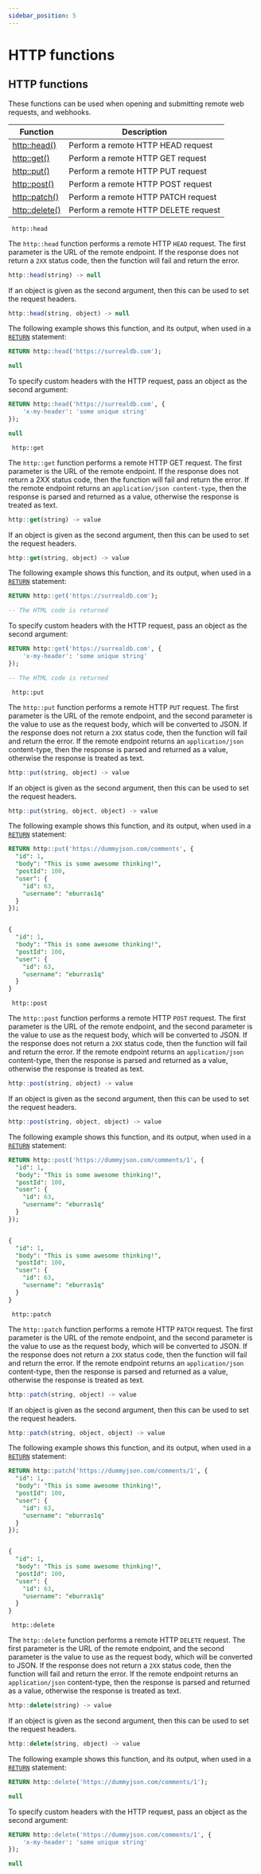 ```yaml
---
sidebar_position: 5
---
```


# HTTP functions

## HTTP functions

These functions can be used when opening and submitting remote web requests, and webhooks.

<table>
<thead>
  <tr>
    <th>Function</th>
    <th>Description</th>
  </tr>
</thead>
<tbody>
  <tr>
    <td><a href="/docs/SurrealQL/functions/http#head">http::head()</a></td>
    <td>Perform a remote HTTP HEAD request</td>
  </tr>
  <tr>
    <td><a href="/docs/SurrealQL/functions/http#get">http::get()</a></td>
    <td>Perform a remote HTTP GET request</td>
  </tr>
  <tr>
    <td><a href="/docs/SurrealQL/functions/http#put">http::put()</a></td>
    <td>Perform a remote HTTP PUT request</td>
  </tr>
  <tr>
    <td><a href="/docs/SurrealQL/functions/http#post">http::post()</a></td>
    <td>Perform a remote HTTP POST request</td>
  </tr>
  <tr>
    <td><a href="/docs/SurrealQL/functions/http#patch">http::patch()</a></td>
    <td>Perform a remote HTTP PATCH request</td>
  </tr>
  <tr>
    <td><a href="/docs/SurrealQL/functions/http#delete">http::delete()</a></td>
    <td>Perform a remote HTTP DELETE request</td>
  </tr>
</tbody>
</table>

<div className='layout-group'>
<div className='heading'>
    <div id="head" className='code'>
    <code> http::head </code>
    </div>
</div>

The `http::head` function performs a remote HTTP `HEAD` request. The first parameter is the URL of the remote endpoint. If the response does not return a `2XX` status code, then the function will fail and return the error.

```js title="API DEFINITION"
http::head(string) -> null
```
If an object is given as the second argument, then this can be used to set the request headers.

```js title="API DEFINITION"
http::head(string, object) -> null
```

The following example shows this function, and its output, when used in a [`RETURN`](/docs/SurrealQL/statements/return) statement:

```sql
RETURN http::head('https://surrealdb.com');

null
```

To specify custom headers with the HTTP request, pass an object as the second argument:

```sql
RETURN http::head('https://surrealdb.com', {
	'x-my-header': 'some unique string'
});

null
```
</div>

<div className='layout-group'>
<div className='heading'>
    <div id="get" className='code'>
    <code> http::get </code>
    </div>
</div>

The `http::get` function performs a remote HTTP GET request. The first parameter is the URL of the remote endpoint. If the response does not return a 2XX status code, then the function will fail and return the error. If the remote endpoint returns an `application/json content-type`, then the response is parsed and returned as a value, otherwise the response is treated as text.

```js title="API DEFINITION"
http::get(string) -> value
```
If an object is given as the second argument, then this can be used to set the request headers.

```js title="API DEFINITION"
http::get(string, object) -> value
```

The following example shows this function, and its output, when used in a [`RETURN`](/docs/SurrealQL/statements/return) statement:

```sql
RETURN http::get('https://surrealdb.com');

-- The HTML code is returned
```

To specify custom headers with the HTTP request, pass an object as the second argument:

```sql
RETURN http::get('https://surrealdb.com', {
	'x-my-header': 'some unique string'
});

-- The HTML code is returned
```
</div>

<div className='layout-group'>
<div className='heading'>
    <div id="put" className='code'>
    <code> http::put </code>
    </div>
</div>

The `http::put` function performs a remote HTTP `PUT` request. The first parameter is the URL of the remote endpoint, and the second parameter is the value to use as the request body, which will be converted to JSON. If the response does not return a `2XX` status code, then the function will fail and return the error. If the remote endpoint returns an `application/json` content-type, then the response is parsed and returned as a value, otherwise the response is treated as text.

```js title="API DEFINITION"
http::put(string, object) -> value
```
If an object is given as the second argument, then this can be used to set the request headers.

```js title="API DEFINITION"
http::put(string, object, object) -> value
```

The following example shows this function, and its output, when used in a [`RETURN`](/docs/SurrealQL/statements/return) statement:

```sql
RETURN http::put('https://dummyjson.com/comments', {
  "id": 1,
  "body": "This is some awesome thinking!",
  "postId": 100,
  "user": {
    "id": 63,
    "username": "eburras1q"
  }
});


{
  "id": 1,
  "body": "This is some awesome thinking!",
  "postId": 100,
  "user": {
    "id": 63,
    "username": "eburras1q"
  }
}
```
</div>

<div className='layout-group'>
<div className='heading'>
    <div id="post" className='code'>
    <code> http::post </code>
    </div>
</div>

The `http::post` function performs a remote HTTP `POST` request. The first parameter is the URL of the remote endpoint, and the second parameter is the value to use as the request body, which will be converted to JSON. If the response does not return a `2XX` status code, then the function will fail and return the error. If the remote endpoint returns an `application/json` content-type, then the response is parsed and returned as a value, otherwise the response is treated as text.

```js title="API DEFINITION"
http::post(string, object) -> value
```
If an object is given as the second argument, then this can be used to set the request headers.

```js title="API DEFINITION"
http::post(string, object, object) -> value
```

The following example shows this function, and its output, when used in a [`RETURN`](/docs/SurrealQL/statements/return) statement:

```sql
RETURN http::post('https://dummyjson.com/comments/1', {
  "id": 1,
  "body": "This is some awesome thinking!",
  "postId": 100,
  "user": {
    "id": 63,
    "username": "eburras1q"
  }
});


{
  "id": 1,
  "body": "This is some awesome thinking!",
  "postId": 100,
  "user": {
    "id": 63,
    "username": "eburras1q"
  }
}
```
</div>

<div className='layout-group'>
<div className='heading'>
    <div id="patch" className='code'>
    <code> http::patch </code>
    </div>
</div>

The `http::patch` function performs a remote HTTP `PATCH` request. The first parameter is the URL of the remote endpoint, and the second parameter is the value to use as the request body, which will be converted to JSON. If the response does not return a `2XX` status code, then the function will fail and return the error. If the remote endpoint returns an `application/json` content-type, then the response is parsed and returned as a value, otherwise the response is treated as text.

```js title="API DEFINITION"
http::patch(string, object) -> value
```
If an object is given as the second argument, then this can be used to set the request headers.

```js title="API DEFINITION"
http::patch(string, object, object) -> value
```

The following example shows this function, and its output, when used in a [`RETURN`](/docs/SurrealQL/statements/return) statement:

```sql
RETURN http::patch('https://dummyjson.com/comments/1', {
  "id": 1,
  "body": "This is some awesome thinking!",
  "postId": 100,
  "user": {
    "id": 63,
    "username": "eburras1q"
  }
});


{
  "id": 1,
  "body": "This is some awesome thinking!",
  "postId": 100,
  "user": {
    "id": 63,
    "username": "eburras1q"
  }
}
```
</div>

<div className='layout-group'>
<div className='heading'>
    <div id="delete" className='code'>
    <code> http::delete </code>
    </div>
</div>

The `http::delete` function performs a remote HTTP `DELETE` request. The first parameter is the URL of the remote endpoint, and the second parameter is the value to use as the request body, which will be converted to JSON. If the response does not return a `2XX` status code, then the function will fail and return the error. If the remote endpoint returns an `application/json` content-type, then the response is parsed and returned as a value, otherwise the response is treated as text.

```js title="API DEFINITION"
http::delete(string) -> value
```
If an object is given as the second argument, then this can be used to set the request headers.

```js title="API DEFINITION"
http::delete(string, object) -> value
```

The following example shows this function, and its output, when used in a [`RETURN`](/docs/SurrealQL/statements/return) statement:

```sql
RETURN http::delete('https://dummyjson.com/comments/1');

null
```
To specify custom headers with the HTTP request, pass an object as the second argument:

```sql
RETURN http::delete('https://dummyjson.com/comments/1', {
	'x-my-header': 'some unique string'
});

null
```
</div>